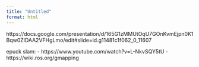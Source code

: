 ```yaml
---
title: "Untitled"
format: html
---
```


https://docs.google.com/presentation/d/165G1zMMUtOqU7GOnKvmEjpn0K1Bqw0ZlDAA2VFHgLmo/edit#slide=id.g11481c1f062_0_11607

epuck slam:
- https://www.youtube.com/watch?v=L-NkvSQY5tU
- https://wiki.ros.org/gmapping

